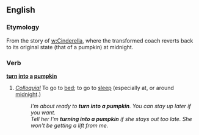 ==English==
===Etymology===
From the story of [[w:Cinderella]], where the transformed coach reverts back to its original state (that of a pumpkin) at midnight.

===Verb===
'''[[turn]] [[into]] [[a]] [[pumpkin]]'''
# {{idiom}} ''[[Colloquial]]'' To go to [[bed]]; to go to [[sleep]] (especially at, or around [[midnight]].)
#:''I'm about ready to '''turn into a pumpkin'''.  You can stay up later if you want.''
#:''Tell her I'm '''turning into a pumpkin''' if she stays out too late. She won't be getting a lift from me.''